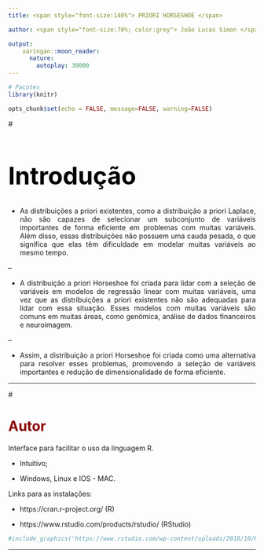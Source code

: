 ```yaml
---
title: <span style="font-size:140%"> PRIORI HORSESHOE </span>

author: <span style="font-size:70%; color:grey"> João Lucas Simon </span> <br> <span style="font-size:70%; color:grey"> Giovanna Marques Vidor </span> <br> <span style="font-size:70%; color:grey"> Geanine de Carvalho Henriques </span> <br> <span style="font-size:40%; color:grey"> 27 de Abril de 2023 </span>

output: 
    xaringan::moon_reader:
      nature:
        autoplay: 30000
---
```



```r

# Pacotes
library(knitr)

```

```r
opts_chunk$set(echo = FALSE, message=FALSE, warning=FALSE)
```



# <h1 style="font-size:350%; color:Black">**Introdução**</h1>
<style>
body {
text-align: justify}
</style>

 - As distribuições a priori existentes, como a distribuição a priori Laplace, não são capazes de selecionar um subconjunto de variáveis importantes de forma eficiente em problemas com muitas variáveis. Além disso, essas distribuições não possuem uma cauda pesada, o que significa que elas têm dificuldade em modelar muitas variáveis ao mesmo tempo.
 
--

- A distribuição a priori Horseshoe foi criada para lidar com a seleção de variáveis em modelos de regressão linear com muitas variáveis, uma vez que as distribuições a priori existentes não são adequadas para lidar com essa situação. Esses modelos com muitas variáveis são comuns em muitas áreas, como genômica, análise de dados financeiros e neuroimagem.

--

- Assim, a distribuição a priori Horseshoe foi criada como uma alternativa para resolver esses problemas, promovendo a seleção de variáveis importantes e redução de dimensionalidade de forma eficiente.

---

# <h1 style="color:DarkRed"> Autor </h1>

Interface para facilitar o uso da linguagem <c class="blue3"> R</c>.

- Intuitivo;

- Windows, Linux e IOS - MAC.

Links para as instalações:

- https://cran.r-project.org/ (R)

- https://www.rstudio.com/products/rstudio/ (RStudio)


```r

#include_graphics('https://www.rstudio.com/wp-content/uploads/2018/10/RStudio-Logo-Flat.png')

```

---
